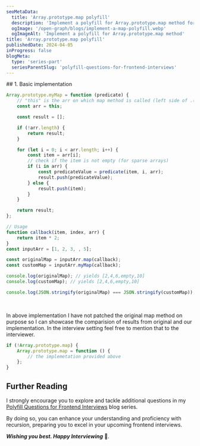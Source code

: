 ```yaml
---
seoMetaData:
  title: 'Array.prototype.map polyfill'
  description: 'Implement a polyfill for Array.prototype.map method for JavaScript/Frontend interviews.'
  ogImage: '/open-graph/blogs/implement-a-map-polyfill.webp'
  ogImageAlt: 'Implement a polyfill for Array.prototype.map method'
title: 'Array.prototype.map polyfill'
publishedDate: 2024-04-05
inProgress: false
blogMeta:
  type: 'series-part'
  seriesParentSlug: 'polyfill-questions-for-frontend-interviews'
---
```


<section>
## 1. Basic implementation

```js title="./src/map.js"
Array.prototype.myMap = function (predicate) {
	// "this" is the arr on which map method is called (left side of .(dot))
	const arr = this;

	const result = [];

	if (!arr.length) {
		return result;
	}

	for (let i = 0; i < arr.length; i++) {
		const item = arr[i];
		// check if the item is not empty (for sparse arrays)
		if (i in arr) {
			const predicateValue = predicate(item, i, arr);
			result.push(predicateValue);
		} else {
			result.push(item);
		}
	}

	return result;
};

// Usage
function callback(item, index, arr) {
	return item * 2;
}
const inputArr = [1, 2, 3, , 5];

const originalMap = inputArr.map(callback);
const customMap = inputArr.myMap(callback);

console.log(originalMap); // yields [2,4,6,empty,10]
console.log(customMap); // yields [2,4,6,empty,10]

console.log(JSON.stringify(originalMap) === JSON.stringify(customMap)); // yields true
```

<br />

In above implementation I have not patched the original map method on purpose so I can showcase the comparision of results
from original and our implementation. In the interview setting feel free to mention that to the interviewer.

```js title="./src/map.js"
if (!Array.prototype.map) {
	Array.prototype.map = function () {
		// the implemetation provided above
	};
}
```

</section>

## Further Reading

I strongly encourage you to explore and tackle additional questions in my [Polyfill Questions for Frontend Interviews](/blog/polyfill-questions-for-frontend-interviews/ 'Find more question on polyfills for JavaScript/Frontend interviews blog series') blog series.

By doing so, you can enhance your understanding and proficiency with recursion, preparing you to excel in your upcoming frontend interviews.

**_Wishing you best. Happy Interviewing_** 🫡.
